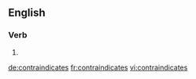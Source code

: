 
==English==

===Verb===
{{head|en|verb form}}

# {{en-third-person singular of|contraindicate}}

[[de:contraindicates]]
[[fr:contraindicates]]
[[vi:contraindicates]]